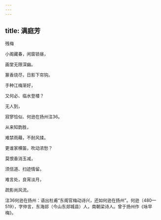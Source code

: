 ```yaml
---
---
---
```

title: 满庭芳
---




残梅





小阁藏春，闲窗锁昼，

画堂无限深幽。

篆香烧尽，日影下帘钩。

手种江梅渐好，

又何必、临水登楼？

无人到，

寂寥恰似、何逊在扬州注36。

从来知韵胜，

难禁雨藉，不耐风揉。

更谁家横笛，吹动浓愁？

莫恨香消玉减，

须信道、扫迹情留。

难言处，良宵淡月，

疏影尚风流。





注36何逊在扬州：语出杜甫“东阁官梅动诗兴，还如何逊在扬州”。何逊（480—519），字仲言，东海郯（今山东郯城县）人，南朝梁诗人。曾于扬州作《咏早梅》。